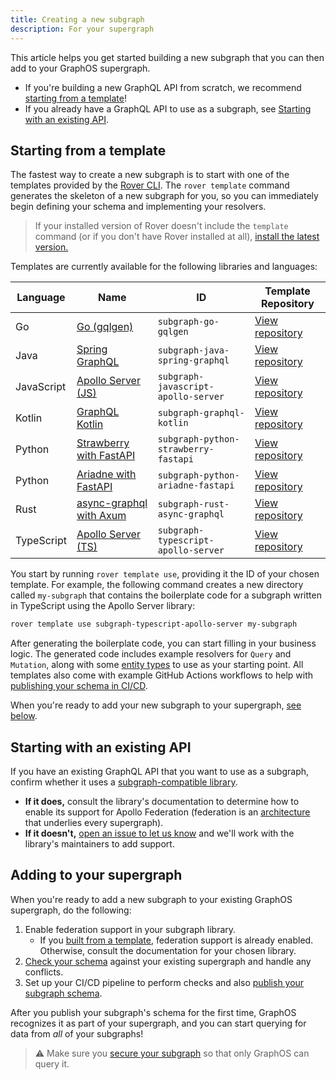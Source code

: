 ```yaml
---
title: Creating a new subgraph
description: For your supergraph
---
```


This article helps you get started building a new subgraph that you can then add to your GraphOS supergraph.

- If you're building a new GraphQL API from scratch, we recommend [starting from a template](#starting-from-a-template)!
- If you already have a GraphQL API to use as a subgraph, see [Starting with an existing API](#starting-with-an-existing-api).

## Starting from a template

The fastest way to create a new subgraph is to start with one of the templates provided by the [Rover CLI](/rover/commands/template). The `rover template` command generates the skeleton of a new subgraph for you, so you can immediately begin defining your schema and implementing your resolvers.

> If your installed version of Rover doesn't include the `template` command (or if you don't have Rover installed at all), [install the latest version.](/rover/getting-started/)

Templates are currently available for the following libraries and languages:

| Language   | Name                                                                                   | ID                                   | Template Repository                                                                                        |
| ---------- | -------------------------------------------------------------------------------------- | ------------------------------------ | ---------------------------------------------------------------------------------------------------------- |
| Go         | [Go (gqlgen)](https://gqlgen.com/getting-started/)                                     | `subgraph-go-gqlgen`                 | [View repository](https://github.com/apollographql/subgraph-template-go-gqlgen-boilerplate)                |
| Java       | [Spring GraphQL](https://spring.io/projects/spring-graphql)                            | `subgraph-java-spring-graphql`       | [View repository](https://github.com/apollographql/subgraph-template-java-spring-graphql-boilerplate)      |
| JavaScript | [Apollo Server (JS)](https://www.apollographql.com/docs/apollo-server/)                | `subgraph-javascript-apollo-server`  | [View repository](https://github.com/apollographql/subgraph-template-javascript-apollo-server-boilerplate) |
| Kotlin     | [GraphQL Kotlin](https://opensource.expediagroup.com/graphql-kotlin/docs/)             | `subgraph-graphql-kotlin`            | [View repository](https://github.com/apollographql/subgraph-template-graphql-kotlin-boilerplate)           |
| Python     | [Strawberry with FastAPI](https://strawberry.rocks)                                    | `subgraph-python-strawberry-fastapi` | [View repository](https://github.com/strawberry-graphql/subgraph-template-strawberry-fastapi)              |
| Python     | [Ariadne with FastAPI](https://ariadnegraphql.org)                                     | `subgraph-python-ariadne-fastapi`    | [View repository](https://github.com/patrick91/subgraph-template-ariadne-fastapi)                          |
| Rust       | [async-graphql with Axum](https://async-graphql.github.io/async-graphql/en/index.html) | `subgraph-rust-async-graphql`        | [View repository](https://github.com/apollographql/subgraph-template-rust-async-graphql)                   |
| TypeScript | [Apollo Server (TS)](https://www.apollographql.com/docs/apollo-server/)                | `subgraph-typescript-apollo-server`  | [View repository](https://github.com/apollographql/subgraph-template-typescript-apollo-server-boilerplate) |

You start by running `rover template use`, providing it the ID of your chosen template. For example, the following command creates a new directory called `my-subgraph` that contains the boilerplate code for a subgraph written in TypeScript using the Apollo Server library:

```bash
rover template use subgraph-typescript-apollo-server my-subgraph
```

After generating the boilerplate code, you can start filling in your business logic. The generated code includes example resolvers for `Query` and `Mutation`, along with some [entity types](/federation/entities/) to use as your starting point. All templates also come with example GitHub Actions workflows to help with [publishing your schema in CI/CD](../delivery/#publishing-with-continuous-delivery).

When you're ready to add your new subgraph to your supergraph, [see below](#adding-to-your-supergraph).

## Starting with an existing API

If you have an existing GraphQL API that you want to use as a subgraph, confirm whether it uses a [subgraph-compatible library](/federation/building-supergraphs/supported-subgraphs).

- **If it does,** consult the library's documentation to determine how to enable its support for Apollo Federation (federation is an [architecture](/federation/) that underlies every supergraph).
- **If it doesn't,** [open an issue to let us know](https://github.com/apollographql/apollo-federation-subgraph-compatibility/issues/new/choose) and we'll work with the library's maintainers to add support.

## Adding to your supergraph

When you're ready to add a new subgraph to your existing GraphOS supergraph, do the following:

1. Enable federation support in your subgraph library.
   - If you [built from a template](#starting-from-a-template), federation support is already enabled. Otherwise, consult the documentation for your chosen library.
2. [Check your schema](/federation/managed-federation/federated-schema-checks) against your existing supergraph and handle any conflicts.
3. Set up your CI/CD pipeline to perform checks and also [publish your subgraph schema](../delivery/).

After you publish your subgraph's schema for the first time, GraphOS recognizes it as part of your supergraph, and you can start querying for data from _all_ of your subgraphs!

> ⚠️ Make sure you [secure your subgraph](./securing-a-subgraph) so that only GraphOS can query it.
